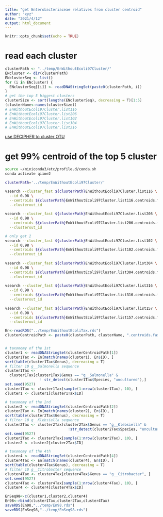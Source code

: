 ```yaml
---
title: "get Enterobacteriaceae relatives from cluster centroid"
author: "xyz"
date: "2021/4/12"
output: html_document
---
```


```r
knitr::opts_chunk$set(echo = TRUE)
```

# read each cluster

```r
clusterPath <- "../temp/EnWithoutEcoli97Cluster/"
ENcluster <- dir(clusterPath)
ENclusterSeq <- list()
for (i in ENcluster) {
  ENclusterSeq[[i]] <- readDNAStringSet(paste0(clusterPath, i))
}
# get the top 5 biggest clusters
clusterSize <- sort(lengths(ENclusterSeq), decreasing = T)[1:5]
(clusterName<-names(clusterSize))
# EnWithoutEcoli97Cluster.list116 
# EnWithoutEcoli97Cluster.list206
# EnWithoutEcoli97Cluster.list102
# EnWithoutEcoli97Cluster.list304
# EnWithoutEcoli97Cluster.list316
```

[use DECIPHER to cluster OTU](https://github.com/benjjneb/dada2/issues/947)

# get 99% centroid of the top 5 cluster

```bash
source ~/miniconda3/etc/profile.d/conda.sh
conda activate qiime2

clusterPath='../temp/EnWithoutEcoli97Cluster/'

vsearch --cluster_fast ${clusterPath}EnWithoutEcoli97Cluster.list116 \
  --id 0.98 \
  --centroids ${clusterPath}EnWithoutEcoli97Cluster.list116.centroids.fasta \
  --clusterout_id 
  
vsearch --cluster_fast ${clusterPath}EnWithoutEcoli97Cluster.list206 \
  --id 0.98 \
  --centroids ${clusterPath}EnWithoutEcoli97Cluster.list206.centroids.fasta \
  --clusterout_id 

# only get 2  
vsearch --cluster_fast ${clusterPath}EnWithoutEcoli97Cluster.list102 \
  --id 0.98 \
  --centroids ${clusterPath}EnWithoutEcoli97Cluster.list102.centroids.fasta \
  --clusterout_id   
  
vsearch --cluster_fast ${clusterPath}EnWithoutEcoli97Cluster.list304 \
  --id 0.98 \
  --centroids ${clusterPath}EnWithoutEcoli97Cluster.list304.centroids.fasta \
  --clusterout_id   
  
vsearch --cluster_fast ${clusterPath}EnWithoutEcoli97Cluster.list316 \
  --id 0.98 \
  --centroids ${clusterPath}EnWithoutEcoli97Cluster.list316.centroids.fasta \
  --clusterout_id   
  
vsearch --cluster_fast ${clusterPath}EnWithoutEcoli97Cluster.list157 \
  --id 0.98 \
  --centroids ${clusterPath}EnWithoutEcoli97Cluster.list157.centroids.fasta \
  --clusterout_id  
```

```r
En<-readRDS("../temp/EnWithoutEcoliTax.rds")
clusterCentroidPath <- paste0(clusterPath, clusterName, ".centroids.fasta")


# taxonomy of the 1st
cluster1 <- readDNAStringSet(clusterCentroidPath[1])
cluster1Tax <- En[match(names(cluster1), En$ID), ]
sort(table(cluster1Tax$Genus), decreasing = T)
# filter 10 g__Salmonella sequence
cluster1Tax <-
  cluster1Tax[cluster1Tax$Genus == "g__Salmonella" &
                ! str_detect(cluster1Tax$Species, "uncultured"),]
set.seed(9527)
cluster1Tax <- cluster1Tax[sample(1:nrow(cluster1Tax), 10), ]
cluster1 <- cluster1[cluster1Tax$ID]

# taxonomy of the 2nd
cluster2 <- readDNAStringSet(clusterCentroidPath[2])
cluster2Tax <- En[match(names(cluster2), En$ID), ]
sort(table(cluster2Tax$Genus), decreasing = T)
# filter 10 g__Klebsiella sequence
cluster2Tax <- cluster2Tax[cluster2Tax$Genus == "g__Klebsiella" &
                             !str_detect(cluster2Tax$Species, "uncultured"), ]
set.seed(9527)
cluster2Tax <- cluster2Tax[sample(1:nrow(cluster2Tax), 10), ]
cluster2 <- cluster2[cluster2Tax$ID]

# taxonomy of the 4th
cluster4 <- readDNAStringSet(clusterCentroidPath[4])
cluster4Tax <- En[match(names(cluster4), En$ID), ]
sort(table(cluster4Tax$Genus), decreasing = T)
# filter 10 g__Citrobacter sequence
cluster4Tax <- cluster4Tax[cluster4Tax$Genus == "g__Citrobacter", ]
set.seed(9527)
cluster4Tax <- cluster4Tax[sample(1:nrow(cluster4Tax), 10), ]
cluster4 <- cluster4[cluster4Tax$ID]

EnSeq98<-c(cluster1,cluster2,cluster4)
En98<-rbind(cluster1Tax,cluster2Tax,cluster4Tax)
saveRDS(En98,"../temp/En98.rds")
saveRDS(EnSeq98,"../temp/EnSeq98.rds")
```





